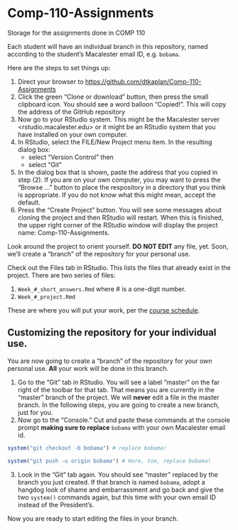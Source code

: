 # Comp-110-Assignments

Storage for the assignments done in COMP 110

Each student will have an individual branch in this repository, named according to the student's Macalester email ID, e.g. `bobama`.

Here are the steps to set things up:

1. Direct your browser to <https://github.com/dtkaplan/Comp-110-Assignments>
2. Click the green "Clone or download" button, then press the small clipboard icon. You should see a word balloon "Copied!". This will copy the address of the GitHub repository
3. Now go to your RStudio system. This might be the Macalester server <rstudio.macalester.edu> or it might be an RStudio system that you have installed on your own computer.
4. In RStudio, select the FILE/New Project menu item. In the resulting dialog box:
    - select "Version Control" then
    - select "Git"
5. In the dialog box that is shown, paste the address that you copied in step (2). If you are on your own computer, you may want to press the "Browse ..." button to place the respository in a directory that you think is appropriate. If you do not know what this might mean, accept the default.
6. Press the "Create Project" button. You will see some messages about cloning the project and then RStudio will restart. When this is finished, the upper right corner of the RStudio window will display the project name: Comp-110-Assignments.

Look around the project to orient yourself. **DO NOT EDIT** any file, yet. Soon, we'll create a "branch" of the repository for your personal use.

Check out the Files tab in RStudio. This lists the files that already exist in the project. There are two series of files:

1. `Week_#_short_answers.Rmd` where # is a one-digit number.
2. `Week_#_project.Rmd`

These are where you will put your work, per the [course schedule](dtkaplan.github.io/comp110).

## Customizing the repository for your individual use.

You are now going to create a "branch" of the repository for your own personal use. **All** your work will be done in this branch.  

1. Go to the "Git" tab in RStudio. You will see a label "master" on the far right of the toolbar for that tab. That means you are currently in the "master" branch of the project. We will **never** edit a file in the master branch. In the following steps, you are going to create a new branch, just for you.
2. Now go to the "Console." Cut and paste these commands at the console prompt **making sure to replace** `bobama` with your own Macalester email id.
```r
system("git checkout -b bobama") # replace bobama!
```

```r
system("git push -u origin bobama") # Here, too, replace bobama!
```
3. Look in the "Git" tab again. You should see "master" replaced by the branch you just created. If that branch is named `bobama`, adopt a hangdog look of shame and embarrassment and go back and give the two `system()` commands again, but this time with your own email ID instead of the President's.

Now you are ready to start editing the files in your branch.

